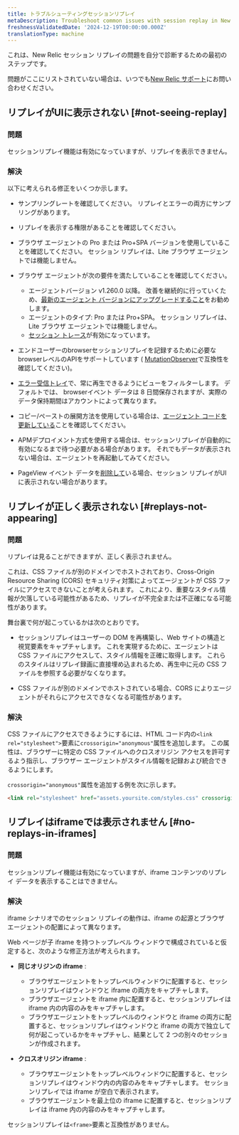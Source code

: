 ```yaml
---
title: トラブルシューティングセッションリプレイ
metaDescription: Troubleshoot common issues with session replay in New Relic Browser.
freshnessValidatedDate: '2024-12-19T00:00:00.000Z'
translationType: machine
---
```


これは、New Relic セッション リプレイの問題を自分で診断するための最初のステップです。

問題がここにリストされていない場合は、いつでも[New Relic サポート](https://support.newrelic.com)にお問い合わせください。

## リプレイがUIに表示されない [#not-seeing-replay]

### 問題

セッションリプレイ機能は有効になっていますが、リプレイを表示できません。

### 解決

以下に考えられる修正をいくつか示します。

* サンプリングレートを確認してください。 リプレイとエラーの両方にサンプリングがあります。

* リプレイを表示する権限があることを確認してください。

* ブラウザ エージェントの Pro または Pro+SPA バージョンを使用していることを確認してください。 セッション リプレイは、Lite ブラウザ エージェントでは機能しません。

* ブラウザ エージェントが次の要件を満たしていることを確認してください。

  * エージェントバージョン v1.260.0 以降。 改善を継続的に行っていくため、[最新のエージェント バージョンにアップグレードすること](/docs/release-notes/new-relic-browser-release-notes/browser-agent-release-notes)をお勧めします。
  * エージェントのタイプ: Pro または Pro+SPA。 セッション リプレイは、Lite ブラウザ エージェントでは機能しません。
  * [セッション トレース](/docs/browser/browser-monitoring/browser-pro-features/session-traces-explore-webpages-life-cycle/#requirements)が有効になっています。

* エンドユーザーのbrowserセッションリプレイを記録するために必要なbrowserレベルのAPIをサポートしています ( [MutationObserver](https://caniuse.com/mutationobserver)で互換性を確認してください)。

* [エラー受信トレイ](/docs/errors-inbox/errors-inbox/)で、常に再生できるようにビューをフィルターします。 デフォルトでは、 browserイベント データは 8 日間保存されますが、実際のデータ保持期間はアカウントによって異なります。

* コピー/ペーストの展開方法を使用している場合は、[エージェント コードを更新している](#update-snippet)ことを確認してください。

* APMデプロイメント方式を使用する場合は、セッションリプレイが自動的に有効になるまで待つ必要がある場合があります。 それでもデータが表示されない場合は、エージェントを再起動してみてください。

* PageView イベント データを[削除して](https://docs.newrelic.com/docs/data-apis/manage-data/drop-data-using-nerdgraph/)いる場合、セッション リプレイがUIに表示されない場合があります。

## リプレイが正しく表示されない [#replays-not-appearing]

### 問題

リプレイは見ることができますが、正しく表示されません。

これは、CSS ファイルが別のドメインでホストされており、Cross-Origin Resource Sharing (CORS) セキュリティ対策によってエージェントが CSS ファイルにアクセスできないことが考えられます。 これにより、重要なスタイル情報が欠落している可能性があるため、リプレイが不完全または不正確になる可能性があります。

舞台裏で何が起こっているかは次のとおりです。

* セッションリプレイはユーザーの DOM を再構築し、Web サイトの構造と視覚要素をキャプチャします。 これを実現するために、エージェントは CSS ファイルにアクセスして、スタイル情報を正確に取得します。 これらのスタイルはリプレイ録画に直接埋め込まれるため、再生中に元の CSS ファイルを参照する必要がなくなります。

* CSS ファイルが別のドメインでホストされている場合、CORS によりエージェントがそれらにアクセスできなくなる可能性があります。

### 解決

CSS ファイルにアクセスできるようにするには、HTML コード内の`<link rel="stylesheet">`要素に`crossorigin="anonymous"`属性を追加します。 この属性は、ブラウザーに特定の CSS ファイルへのクロスオリジン アクセスを許可するよう指示し、ブラウザー エージェントがスタイル情報を記録および統合できるようにします。

`crossorigin="anonymous"`属性を追加する例を次に示します。

```html
<link rel="stylesheet" href="assets.yoursite.com/styles.css" crossorigin="anonymous">
```

## リプレイはiframeでは表示されません [#no-replays-in-iframes]

### 問題

セッションリプレイ機能は有効になっていますが、iframe コンテンツのリプレイ データを表示することはできません。

### 解決

iframe シナリオでのセッション リプレイの動作は、iframe の起源とブラウザ エージェントの配置によって異なります。

Web ページが子 iframe を持つトップレベル ウィンドウで構成されていると仮定すると、次のような修正方法が考えられます。

* **同じオリジンの iframe** :

  * ブラウザエージェントをトップレベルウィンドウに配置すると、セッションリプレイはウィンドウと iframe の両方をキャプチャします。
  * ブラウザエージェントを iframe 内に配置すると、セッションリプレイは iframe 内の内容のみをキャプチャします。
  * ブラウザエージェントをトップレベルのウィンドウと iframe の両方に配置すると、セッションリプレイはウィンドウと iframe の両方で独立して何が起こっているかをキャプチャし、結果として 2 つの別々のセッションが作成されます。

* **クロスオリジン iframe** :

  * ブラウザエージェントをトップレベルウィンドウに配置すると、セッションリプレイはウィンドウ内の内容のみをキャプチャします。 セッションリプレイでは iframe が空白で表示されます。
  * ブラウザエージェントを最上位の iframe に配置すると、セッションリプレイは iframe 内の内容のみをキャプチャします。

セッションリプレイは`<frame>`要素と互換性がありません。